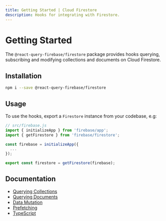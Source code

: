 ```yaml
---
title: Getting Started | Cloud Firestore
description: Hooks for integrating with Firestore.
---
```


# Getting Started

The `@react-query-firebase/firestore` package provides hooks querying,
subscribing and modifying collections and documents on Cloud Firestore.

## Installation

```bash
npm i --save @react-query-firebase/firestore
```

## Usage

To use the hooks, export a `Firestore` instance from your codebase, e.g:

```js
// src/firebase.js
import { initializeApp } from 'firebase/app';
import { getFirestore } from 'firebase/firestore';

const firebase = initializeApp({
  ...
});

export const firestore = getFirestore(firebase);
```

## Documentation

- [Querying Collections](/firestore/querying-collections)
- [Querying Documents](/firestore/querying-documents)
- [Data Mutation](/firestore/data-mutation)
- [Prefetching](/firestore/prefetching)
- [TypeScript](/firestore/typescript)
